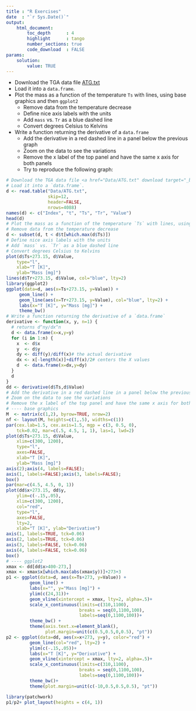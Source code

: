 ```yaml
---
title : "R Exercises"
date  : "`r Sys.Date()`"
output: 
    html_document:
        toc_depth      : 4
        highlight      : tango
        number_sections: true
        code_download  : FALSE
params: 
    solution:
        value: TRUE
---
```



- Download the TGA data file <a href="Data/ATG.txt" download target="_blank">ATG.txt</a>
- Load it into a `data.frame`.
- Plot the mass as a function of the temperature `Ts` with lines, using base graphics and then `ggplot2`
    + Remove data from the temperature decrease
    + Define nice axis labels with the units
    + Add `mass` vs. `Tr` as a blue dashed line
    + Convert degrees Celsius to Kelvins
- Write a function returning the derivative of a `data.frame` 
    + Add the derivative in a red dashed line in a panel below the previous graph
    + Zoom on the data to see the variations
    + Remove the x label of the top panel and have the same x axis for both panels
    + Try to reproduce the following graph:

```r
# Download the TGA data file <a href="Data/ATG.txt" download target="_blank">ATG.txt</a>
# Load it into a `data.frame`.
d <- read.table("Data/ATG.txt", 
                skip=12,
                header=FALSE, 
                nrows=4088)
names(d) <- c("Index", "t", "Ts", "Tr", "Value")
head(d)
# Plot the mass as a function of the temperature `Ts` with lines, using base graphics and then `ggplot2`
# Remove data from the temperature decrease
d <- subset(d, t < d$t[which.max(d$Ts)])
# Define nice axis labels with the units
# Add `mass` vs. `Tr` as a blue dashed line
# Convert degrees Celsius to Kelvins
plot(d$Ts+273.15, d$Value, 
    type="l", 
    xlab="T [K]", 
    ylab="Mass [mg]")
lines(d$Tr+273.15, d$Value, col="blue", lty=2)
library(ggplot2)
ggplot(data=d, aes(x=Ts+273.15, y=Value)) +
     geom_line() +
     geom_line(aes(x=Tr+273.15, y=Value), col="blue", lty=2) +
     labs(x="T [K]", y="Mass [mg]") +
     theme_bw()
# Write a function returning the derivative of a `data.frame` 
derivative <- function(x, y, n=1) {
  # returns d^ny/dx^n
  d <- data.frame(x=x,y=y)
  for (i in 1:n) {
    x  <- d$x
    y  <- d$y
    dy <- diff(y)/diff(x)# the actual derivative
    dx <- x[-length(x)]+diff(x)/2# centers the X values
    d  <- data.frame(x=dx,y=dy)
  }
  d
}
dd <- derivative(d$Ts,d$Value)
# Add the derivative in a red dashed line in a panel below the previous graph
# Zoom on the data to see the variations
# Remove the x label of the top panel and have the same x axis for both panels
# ---- base graphics
M  <- matrix(c(1,2), byrow=TRUE, nrow=2)
nf <- layout(M, heights=c(1,.5), widths=c(1))
par(cex.lab=1.5, cex.axis=1.5, mgp = c(3, 0.5, 0), 
    tck=0.02, mar=c(.5, 4.5, 1, 1), las=1, lwd=2)
plot(d$Ts+273.15, d$Value, 
    xlim=c(300, 1200),
    type="l", 
    axes=FALSE,
    xlab="T [K]", 
    ylab="Mass [mg]")
axis(2);axis(4, labels=FALSE);
axis(1, labels=FALSE);axis(3, labels=FALSE);
box()
par(mar=c(4.5, 4.5, 0, 1))
plot(dd$x+273.15, dd$y, 
    ylim=c(-.15,.05),
    xlim=c(300, 1200),
    col="red", 
    type="l",
    axes=FALSE,
    lty=2, 
    xlab="T [K]", ylab="Derivative")
axis(1, labels=TRUE, tck=0.06)
axis(2, labels=TRUE, tck=0.06)
axis(3, labels=FALSE, tck=0.06)
axis(4, labels=FALSE, tck=0.06)
box()
# ---- ggplot2
xmax <- dd[dd$x>400-273,]
xmax <- xmax$x[which.max(abs(xmax$y))]+273+3
p1 <- ggplot(data=d, aes(x=Ts+273, y=Value)) +
         geom_line() +
         labs(x="", y="Mass [mg]") +
         ylim(c(24,31))+
         geom_vline(xintercept = xmax, lty=2, alpha=.5)+
         scale_x_continuous(limits=c(310,1100),
                            breaks = seq(0,1100,100), 
                            labels=seq(0,1100,100))+
         theme_bw() +
         theme(axis.text.x=element_blank(),
               plot.margin=unit(c(0.5,0.5,0,0.5), "pt"))
p2 <- ggplot(data=dd, aes(x=x+273, y=y), color="red") +
         geom_line(col="red", lty=2) +
         ylim(c(-.15,.05))+
         labs(x="T [K]", y="Derivative") +
         geom_vline(xintercept = xmax, lty=2, alpha=.5)+
         scale_x_continuous(limits=c(310,1100),
                            breaks = seq(0,1100,100), 
                            labels=seq(0,1100,100))+
         theme_bw()+
         theme(plot.margin=unit(c(-10,0.5,0.5,0.5), "pt"))
```


```r
library(patchwork)
p1/p2+ plot_layout(heights = c(4, 1))
```